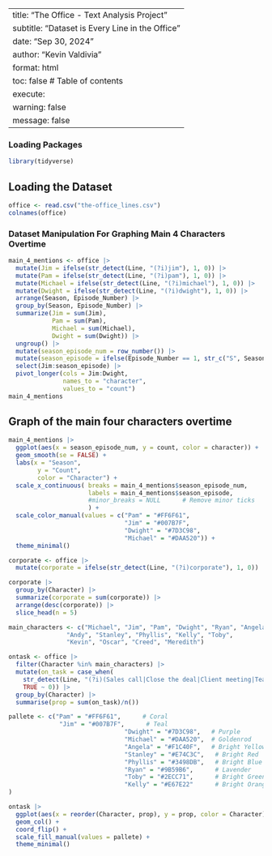 
---
title: "The Office - Text Analysis Project"
subtitle: "Dataset is Every Line in the Office"
date: "Sep 30, 2024"
author: "Kevin Valdivia"
format: html
toc: false # Table of contents
execute: 
  warning: false
  message: false
---

### Loading Packages
```r
library(tidyverse)
```

## Loading the Dataset
```r
office <- read.csv("the-office_lines.csv")
colnames(office)
```

### Dataset Manipulation For Graphing Main 4 Characters Overtime
```r
main_4_mentions <- office |> 
  mutate(Jim = ifelse(str_detect(Line, "(?i)jim"), 1, 0)) |> 
  mutate(Pam = ifelse(str_detect(Line, "(?i)pam"), 1, 0)) |> 
  mutate(Michael = ifelse(str_detect(Line, "(?i)michael"), 1, 0)) |> 
  mutate(Dwight = ifelse(str_detect(Line, "(?i)dwight"), 1, 0)) |> 
  arrange(Season, Episode_Number) |> 
  group_by(Season, Episode_Number) |> 
  summarize(Jim = sum(Jim),
            Pam = sum(Pam),
            Michael = sum(Michael),
            Dwight = sum(Dwight)) |> 
  ungroup() |> 
  mutate(season_episode_num = row_number()) |> 
  mutate(season_episode = ifelse(Episode_Number == 1, str_c("S", Season), "")) |> 
  select(Jim:season_episode) |> 
  pivot_longer(cols = Jim:Dwight,
               names_to = "character",
               values_to = "count")
main_4_mentions
```


## Graph of the main four characters overtime
```r
main_4_mentions |> 
  ggplot(aes(x = season_episode_num, y = count, color = character)) +
  geom_smooth(se = FALSE) +
  labs(x = "Season",
        y = "Count",
        color = "Character") +
  scale_x_continuous( breaks = main_4_mentions$season_episode_num,
                      labels = main_4_mentions$season_episode,
                      #minor_breaks = NULL      # Remove minor ticks
                      ) +
  scale_color_manual(values = c("Pam" = "#FF6F61",
                                "Jim" = "#007B7F",
                                "Dwight" = "#7D3C98",
                                "Michael" = "#DAA520")) +
  theme_minimal()
```





```r
corporate <- office |> 
  mutate(corporate = ifelse(str_detect(Line, "(?i)corporate"), 1, 0))

corporate |> 
  group_by(Character) |>
  summarize(corporate = sum(corporate)) |> 
  arrange(desc(corporate)) |> 
  slice_head(n = 5)
```


```r
main_characters <- c("Michael", "Jim", "Pam", "Dwight", "Ryan", "Angela", 
                "Andy", "Stanley", "Phyllis", "Kelly", "Toby", 
                "Kevin", "Oscar", "Creed", "Meredith")

ontask <- office |> 
  filter(Character %in% main_characters) |> 
  mutate(on_task = case_when(
    str_detect(Line, "(?i)(Sales call|Close the deal|Client meeting|Team building|Sales quota|Dunder Mifflin|Paper company|File|Report|Workplace safety|Expense report|Business trip|Client relations|Company policy|Human resources|Submit a proposal|Meet the deadline|Job performance|Close a sale|Office supplies|Sales pitch|Productivity report|Employee evaluation|Quarterly review|Manager meeting|Sales team|Sales numbers|Work email|Conference call|Work-life balance|Overtime|Office hours|Weekly meeting|Promotion|Sales report|Job interview|Submit the paperwork|Company-wide memo|Business strategy|Client presentation|Office party|Budget meeting|New hire|Work project|Revenue target|Annual review|Management decision|Employee training|Company retreat|Work performance)") ~ 1,
    TRUE ~ 0)) |> 
  group_by(Character) |> 
  summarise(prop = sum(on_task)/n())
```


```r
pallete <- c("Pam" = "#FF6F61",      # Coral
              "Jim" = "#007B7F",      # Teal
                                "Dwight" = "#7D3C98",   # Purple
                                "Michael" = "#DAA520",  # Goldenrod
                                "Angela" = "#F1C40F",   # Bright Yellow
                                "Stanley" = "#E74C3C",   # Bright Red
                                "Phyllis" = "#3498DB",   # Bright Blue
                                "Ryan" = "#9B59B6",      # Lavender
                                "Toby" = "#2ECC71",      # Bright Green
                                "Kelly" = "#E67E22"      # Bright Orange
)

ontask |> 
  ggplot(aes(x = reorder(Character, prop), y = prop, color = Character)) +
  geom_col() +
  coord_flip() +
  scale_fill_manual(values = pallete) +
  theme_minimal()
```


